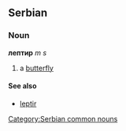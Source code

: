 ==Serbian==
===Noun===
'''лептир''' ''m s''
#a [[butterfly]]
====See also====
*[[leptir]]
[[Category:Serbian common nouns]]